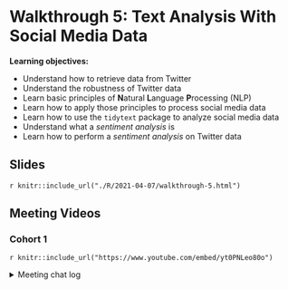 # Walkthrough 5: Text Analysis With Social Media Data

**Learning objectives:**

+ Understand how to retrieve data from Twitter
+ Understand the robustness of Twitter data
+ Learn basic principles of **N**atural **L**anguage **P**rocessing (NLP)
+ Learn how to apply those principles to process social media data
+ Learn how to use the `tidytext` package to analyze social media data
+ Understand what a *sentiment analysis* is
+ Learn how to perform a *sentiment analysis* on Twitter data

## Slides

`r knitr::include_url("./R/2021-04-07/walkthrough-5.html")`

## Meeting Videos

### Cohort 1

`r knitr::include_url("https://www.youtube.com/embed/yt0PNLeo80o")`

<details>
  <summary> Meeting chat log </summary>
  
```
00:07:35	Layla Bouzoubaa:	Lol I love the office band, I have it too!!
00:07:58	Ronak Patel:	Always good for a chuckle at the start of a meeting!
00:32:49	Morgan Grovenburg:	If you haven't used `tidytext` before, I recommend Julia Silge's free learnr course: https://juliasilge.com/blog/learn-tidytext-learnr/
00:33:18	Alyssa Ibarra:	Thanks! Is it just using whitespace as delimiter?
00:33:40	shamsuddeen:	Also the book : https://www.tidytextmining.com
00:43:08	Mike Haugen:	Love the Tidy Text book. Julia Silge also has Supervised Machine Learning for Text Analysis in R: https://smltar.com/
01:02:30	Alyssa Ibarra:	Thank you!
01:03:46	shamsuddeen:	Good talk
01:04:35	Louis Carlo Medina:	thank you!!
```
</details>
